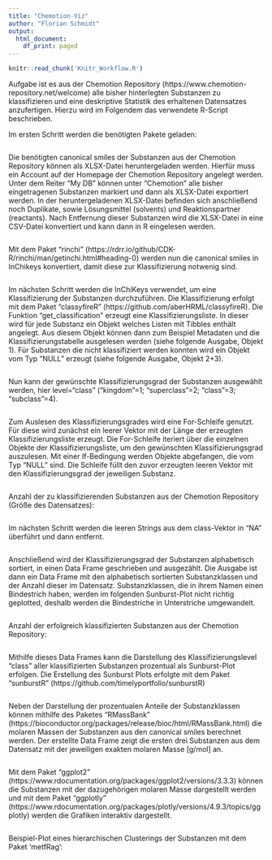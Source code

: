 ```yaml
---
title: "Chemotion-Viz"
author: "Florian Schmidt"
output:
  html_document:
    df_print: paged
---
```

```r
knitr::read_chunk('Knitr_Workflow.R')
```

Aufgabe ist es aus der Chemotion Repository (https://www.chemotion-repository.net/welcome) alle bisher hinterlegten Substanzen zu klassifizieren und eine deskriptive Statistik des erhaltenen Datensatzes anzufertigen. Hierzu wird im Folgendem das verwendete R-Script beschrieben.

Im ersten Schritt werden die benötigten Pakete geladen:
```r
```

Die benötigten canonical smiles der Substanzen aus der Chemotion Repository können als XLSX-Datei heruntergeladen werden. Hierfür muss ein Account auf der Homepage der Chemotion Repository angelegt werden. Unter dem Reiter "My DB" können unter "Chemotion" alle bisher eingetragenen Substanzen markiert und dann als XLSX-Datei exportiert werden. 
In der heruntergeladenen XLSX-Datei befinden sich anschließend noch Duplikate, sowie Lösungsmittel (solvents) und Reaktionspartner (reactants). Nach Entfernung dieser Substanzen wird die XLSX-Datei in eine CSV-Datei konvertiert und kann dann in R eingelesen werden.
```r
```

Mit dem Paket "rinchi" (https://rdrr.io/github/CDK-R/rinchi/man/getinchi.html#heading-0) werden nun die canonical smiles in InChikeys konvertiert, damit diese zur Klassifizierung notwenig sind.
```r
```

Im nächsten Schritt werden die InChiKeys verwendet, um eine Klassifizierung der Substanzen durchzuführen. Die Klassifizierung erfolgt mit dem Paket "classyfireR" (https://github.com/aberHRML/classyfireR). Die Funktion "get_classification" erzeugt eine Klassifizierungsliste. In dieser wird für jede Substanz ein Objekt welches Listen mit Tibbles enthält angelegt. Aus diesem Objekt können dann zum Beispiel Metadaten und die Klassifizierungstabelle ausgelesen werden (siehe folgende Ausgabe, Objekt 1). Für Substanzen die nicht klassifiziert werden konnten wird ein Objekt vom Typ "NULL" erzeugt (siehe folgende Ausgabe, Objekt 2+3).
```r
```

Nun kann der gewünschte Klassifizierungsgrad der Substanzen ausgewählt werden, hier level="class" ("kingdom"=1; "superclass"=2; "class"=3; "subclass"=4).
```r
```

Zum Auslesen des Klassifizierungsgrades wird eine For-Schleife genutzt. Für diese wird zunächst ein leerer Vektor mit der Länge der erzeugten Klassifizierungsliste erzeugt. Die For-Schleife iteriert über die einzelnen Objekte der Klassifizierungsliste, um den gewünschten Klassifizierungsgrad auszulesen. Mit einer If-Bedingung werden Objekte abgefangen, die vom Typ "NULL" sind. Die Schleife füllt den zuvor erzeugten leeren Vektor mit den Klassifizierungsgrad der jeweiligen Substanz.
```r
```

Anzahl der zu klassifizierenden Substanzen aus der Chemotion Repository (Größe des Datensatzes):
```r
```

Im nächsten Schritt werden die leeren Strings aus dem class-Vektor in "NA" überführt und dann entfernt.
```r
```

Anschließend wird der Klassifizierungsgrad der Substanzen alphabetisch sortiert, in einen Data Frame geschrieben und ausgezählt. Die Ausgabe ist dann ein Data Frame mit den alphabetisch sortierten Substanzklassen und der Anzahl dieser im Datensatz. Substanzklassen, die in ihrem Namen einen Bindestrich haben, werden im folgenden Sunburst-Plot nicht richtig geplotted, deshalb werden die Bindestriche in Unterstriche umgewandelt.
```r
```

Anzahl der erfolgreich klassifizierten Substanzen aus der Chemotion Repository:
```r
```

Mithilfe dieses Data Frames kann die Darstellung des Klassifizierungslevel "class" aller klassifizierten Substanzen prozentual als Sunburst-Plot erfolgen. Die Erstellung des Sunburst Plots erfolgte mit dem Paket "sunburstR" (https://github.com/timelyportfolio/sunburstR)
```r
```

Neben der Darstellung der prozentualen Anteile der Substanzklassen können mithilfe des Paketes "RMassBank" (https://bioconductor.org/packages/release/bioc/html/RMassBank.html) die molaren Massen der Substanzen aus den canonical smiles berechnet werden. Der erstellte Data Frame zeigt die ersten drei Substanzen aus dem Datensatz mit der jeweiligen exakten molaren Masse [g/mol] an.
```r
```

Mit dem Paket "ggplot2" (https://www.rdocumentation.org/packages/ggplot2/versions/3.3.3) können die Substanzen mit der dazugehörigen molaren Masse dargestellt werden und mit dem Paket "ggplotly" (https://www.rdocumentation.org/packages/plotly/versions/4.9.3/topics/ggplotly) werden die Grafiken interaktiv dargestellt.
```r
```

Beispiel-Plot eines hierarchischen Clusterings der Substanzen mit dem Paket 'metfRag':
```r

```

